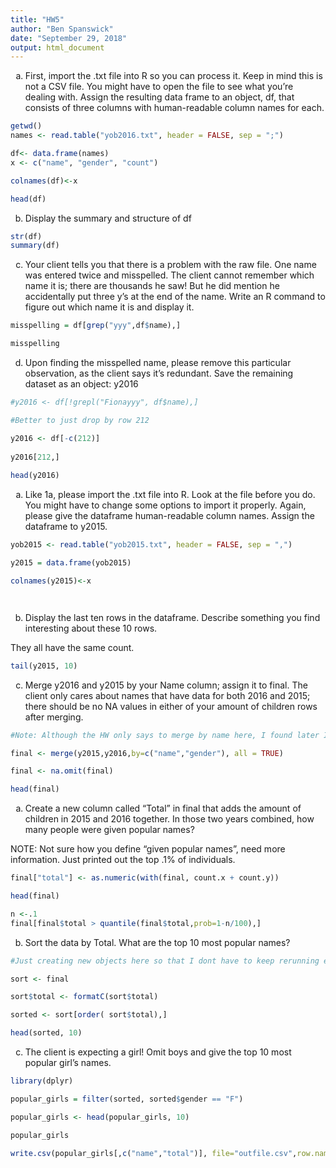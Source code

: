 ```yaml
---
title: "HW5"
author: "Ben Spanswick"
date: "September 29, 2018"
output: html_document
---
```


a.	First, import the .txt file into R so you can process it.  Keep in mind this is not a CSV file.  You might have to open the file to see what you’re dealing with.  Assign the resulting data frame to an object, df, that consists of three columns with human-readable column names for each.

```r
getwd()
names <- read.table("yob2016.txt", header = FALSE, sep = ";")

df<- data.frame(names)
x <- c("name", "gender", "count")

colnames(df)<-x

head(df)


```

b.	Display the summary and structure of df

```r
str(df)
summary(df)


```

c.	Your client tells you that there is a problem with the raw file.  One name was entered twice and misspelled.  The client cannot remember which name it is; there are thousands he saw! But he did mention he accidentally put three y’s at the end of the name.  Write an R command to figure out which name it is and display it.


```r

misspelling = df[grep("yyy",df$name),]

misspelling

```

d.	Upon finding the misspelled name, please remove this particular observation, as the client says it’s redundant.  Save the remaining dataset as an object: y2016 

```r

#y2016 <- df[!grepl("Fionayyy", df$name),]

#Better to just drop by row 212

y2016 <- df[-c(212)]
            
y2016[212,]
                        
head(y2016)
```

a.	Like 1a, please import the .txt file into R.  Look at the file before you do.  You might have to change some options to import it properly.  Again, please give the dataframe human-readable column names.  Assign the dataframe to y2015.  

```r

yob2015 <- read.table("yob2015.txt", header = FALSE, sep = ",")

y2015 = data.frame(yob2015)

colnames(y2015)<-x




```

b.	Display the last ten rows in the dataframe.  Describe something you find interesting about these 10 rows.

They all have the same count.

```r

tail(y2015, 10)
```

c.	Merge y2016 and y2015 by your Name column; assign it to final.  The client only cares about names that have data for both 2016 and 2015; there should be no NA values in either of your amount of children rows after merging.



```r
#Note: Although the HW only says to merge by name here, I found later I was getting strange results where genders were crossed, not sure if that was something with the data or user error, but I added 'gender' to merge so that it solved the issue. 

final <- merge(y2015,y2016,by=c("name","gender"), all = TRUE)

final <- na.omit(final)

head(final)

```

a.	Create a new column called “Total” in final that adds the amount of children in 2015 and 2016 together.  In those two years combined, how many people were given popular names?

NOTE: Not sure how you define "given popular names", need more information. Just printed out the top .1% of individuals. 


```r


final["total"] <- as.numeric(with(final, count.x + count.y))

head(final)

```
```r
n <-.1
final[final$total > quantile(final$total,prob=1-n/100),]

```

b.	Sort the data by Total.  What are the top 10 most popular names?

```r

#Just creating new objects here so that I dont have to keep rerunning earlier code if I goof. 

sort <- final

sort$total <- formatC(sort$total)

sorted <- sort[order( sort$total),]

head(sorted, 10) 


```

c.	The client is expecting a girl!  Omit boys and give the top 10 most popular girl’s names.

```r
library(dplyr)

popular_girls = filter(sorted, sorted$gender == "F")

popular_girls <- head(popular_girls, 10)

popular_girls

```

```r

write.csv(popular_girls[,c("name","total")], file="outfile.csv",row.names=TRUE)

```

